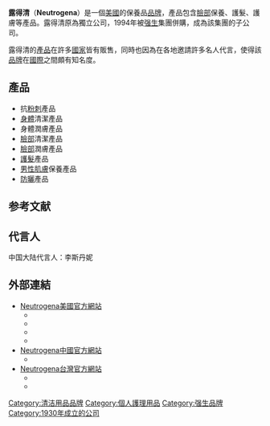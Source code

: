 {{unreferenced|time=2015-01-16T08:27:41+00:00}}
{{Infobox_Company
|company_name = 露得清
|company_name_en =Neutrogena
|company_logo = Neutrogena logo.png
|company_type = 美容產品
|foundation = 1930年 
|location = {{USA}}<br>[[加利福尼亞州|加利福尼亞州]][[洛杉磯市|洛杉磯市]]
|area_served = 世界各地
|industry = [[保養品|保養品]]
|products = 臉部保養、護髮、護膚等
|parent = [[强生|强生]]集團
|homepage = [https://www.neutrogena.com/ www.neutrogena.com]
}}
'''露得清'''（'''Neutrogena'''）是一個[[美國|美國]]的保養品[[品牌|品牌]]，產品包含[[臉部|臉部]]保養、護髮、護膚等產品。露得清原為獨立公司，1994年被[[强生|强生]]集團併購，成為該集團的子公司。

露得清的[[產品|產品]]在許多[[國家|國家]]皆有販售，同時也因為在各地邀請許多名人代言，使得該[[品牌|品牌]]在[[國際|國際]]之間頗有知名度。

== 產品 ==
* 抗[[粉刺|粉刺]]產品
* [[身體|身體]]清潔產品
* 身體潤膚產品
* [[臉|臉部]]清潔產品
* [[臉部|臉部]]潤膚產品
* [[護髮|護髮]]產品
* [[男性|男性]][[皮膚|肌膚]]保養產品
* [[防曬|防曬]]產品

== 参考文献 ==
{{Reflist}}

== 代言人 ==
中国大陆代言人：李斯丹妮


== 外部連結 ==
* [https://www.neutrogena.com/ Neutrogena美國官方網站]
** {{Facebook|Neutrogena|Neutrogena}}
** {{twitter|Neutrogena|Neutrogena}}
** {{instagram|Neutrogena|Neutrogena}}
** {{youtube|channel=UCNGr_3LSXp3KL55jZW7Pvhg|Neutrogena}}
* [https://www.neutrogena.com.cn/ Neutrogena中國官方網站]
** {{weibo|neutrogena|露得清官方微博}}
* [https://www.neutrogena.com.tw/ Neutrogena台灣官方網站]
** {{facebook|NeutrogenaTW Neutrogena 露得清}}
** {{youtube|channel=UCCcnZgi9qXL6Br7hPdcklOA|Neutrogena露得清}}

{{强生公司}}

[[Category:清洁用品品牌|Category:清洁用品品牌]]
[[Category:個人護理用品|Category:個人護理用品]]
[[Category:强生品牌|Category:强生品牌]]
[[Category:1930年成立的公司|Category:1930年成立的公司]]
{{company-stub}}